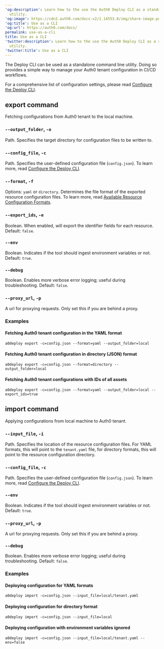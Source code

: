 ---
'og:description': Learn how to the use the Auth0 Deploy CLI as a standalone command-line
  utility.
'og:image': https://cdn2.auth0.com/docs-v2/1.14553.0/img/share-image.png
'og:title': Use as a CLI
'og:url': https://auth0.com/docs/
permalink: use-as-a-cli
title: Use as a CLI
'twitter:description': Learn how to the use the Auth0 Deploy CLI as a standalone command-line
  utility.
'twitter:title': Use as a CLI
---
The Deploy CLI can be used as a standalone command line utility. Doing so provides a simple way to manage your Auth0 tenant configuration in CI/CD workflows.

For a comprehensive list of configuration settings, please read [Configure the Deploy CLI](/docs/deploy-monitor/deploy-cli-tool/configure-the-deploy-cli).

## export command

Fetching configurations from Auth0 tenant to the local machine.

### `--output_folder`, `-o`

Path. Specifies the target directory for configuration files to be written to.

### `--config_file`, `-c`

Path. Specifies the user-defined configuration file (`config.json`). To learn more, read [Configure the Deploy CLI](/docs/deploy-monitor/deploy-cli-tool/configure-the-deploy-cli).

### `--format`, `-f`

Options: `yaml` or `directory`. Determines the file format of the exported resource configuration files. To learn more, read [Available Resource Configuration Formats](/docs/deploy-monitor/deploy-cli-tool/available-resource-configuration-formats).

### `--export_ids`, `-e`

Boolean. When enabled, will export the identifier fields for each resource. Default: `false`.

### `--env`

Boolean. Indicates if the tool should ingest environment variables or not. Default: `true`.

### `--debug`

Boolean. Enables more verbose error logging; useful during troubleshooting. Default: `false`.

### `--proxy_url`, `-p`

A url for proxying requests. Only set this if you are behind a proxy.

### Examples

#### Fetching Auth0 tenant configuration in the YAML format

`a0deploy export -c=config.json --format=yaml --output_folder=local`

#### Fetching Auth0 tenant configuration in directory (JSON) format

`a0deploy export -c=config.json --format=directory --output_folder=local`

#### Fetching Auth0 tenant configurations with IDs of all assets

`a0deploy export -c=config.json --format=yaml --output_folder=local --export_ids=true`

## import command

Applying configurations from local machine to Auth0 tenant.

### `--input_file`, `-i`

Path. Specifies the location of the resource configuration files. For YAML formats, this will point to the `tenant.yaml` file, for directory formats, this will point to the resource configuration directory.

### `--config_file`, `-c`

Path. Specifies the user-defined configuration file (`config.json`). To learn more, read [Configure the Deploy CLI](/docs/deploy-monitor/deploy-cli-tool/configure-the-deploy-cli).

### `--env`

Boolean. Indicates if the tool should ingest environment variables or not. Default: `true`.

### `--proxy_url`, `-p`

A url for proxying requests. Only set this if you are behind a proxy.

### `--debug`

Boolean. Enables more verbose error logging; useful during troubleshooting. Default: `false`.

### Examples

#### Deploying configuration for YAML formats

`a0deploy import -c=config.json --input_file=local/tenant.yaml`

#### Deploying configuration for directory format

`a0deploy import -c=config.json --input_file=local`

#### Deploying configuration with environment variables ignored

`a0deploy import -c=config.json --input_file=local/tenant.yaml --env=false`